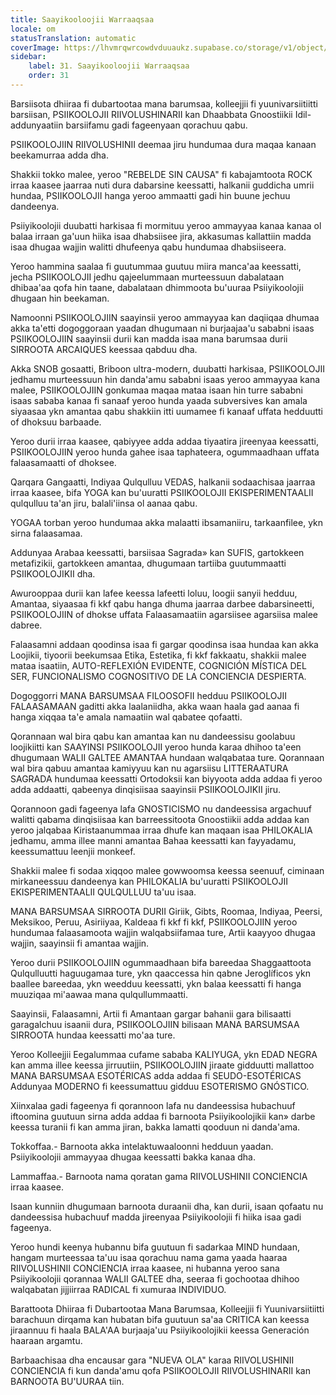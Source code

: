 ```yaml
---
title: Saayikooloojii Warraaqsaa
locale: om
statusTranslation: automatic
coverImage: https://lhvmrqwrcowdvduuaukz.supabase.co/storage/v1/object/public/strapi-uploads/small_cover-educacion-fundamental.webp-2d51a7828a2b1309555be27f7e2a61a0.webp
sidebar:
    label: 31. Saayikooloojii Warraaqsaa
    order: 31
---
```

Barsiisota dhiiraa fi dubartootaa mana barumsaa, kolleejjii fi yuunivarsiitiitti barsiisan, PSIIKOOLOJII RIIVOLUSHINARII kan Dhaabbata Gnoostiikii Idil-addunyaatiin barsiifamu gadi fageenyaan qorachuu qabu.

PSIIKOOLOJIIN RIIVOLUSHINII deemaa jiru hundumaa dura maqaa kanaan beekamurraa adda dha.

Shakkii tokko malee, yeroo "REBELDE SIN CAUSA" fi kabajamtoota ROCK irraa kaasee jaarraa nuti dura dabarsine keessatti, halkanii guddicha umrii hundaa, PSIIKOOLOJII hanga yeroo ammaatti gadi hin buune jechuu dandeenya.

Psiiyikoolojii duubatti harkisaa fi mormituu yeroo ammayyaa kanaa kanaa ol balaa irraan ga'uun hiika isaa dhabsiisee jira, akkasumas kallattiin madda isaa dhugaa wajjin walitti dhufeenya qabu hundumaa dhabsiiseera.

Yeroo hammina saalaa fi guutummaa guutuu miira manca'aa keessatti, jecha PSIIKOOLOJII jedhu qajeelummaan murteessuun dabalataan dhibaa'aa qofa hin taane, dabalataan dhimmoota bu'uuraa Psiiyikoolojii dhugaan hin beekaman.

Namoonni PSIIKOOLOJIIN saayinsii yeroo ammayyaa kan daqiiqaa dhumaa akka ta'etti dogoggoraan yaadan dhugumaan ni burjaajaa'u sababni isaas PSIIKOOLOJIIN saayinsii durii kan madda isaa mana barumsaa durii SIRROOTA ARCAIQUES keessaa qabduu dha.

Akka SNOB gosaatti, Briboon ultra-modern, duubatti harkisaa, PSIIKOOLOJII jedhamu murteessuun hin danda'amu sababni isaas yeroo ammayyaa kana malee, PSIIKOOLOJIIN gonkumaa maqaa mataa isaan hin turre sababni isaas sababa kanaa fi sanaaf yeroo hunda yaada subversives kan amala siyaasaa ykn amantaa qabu shakkiin itti uumamee fi kanaaf uffata hedduutti of dhoksuu barbaade.

Yeroo durii irraa kaasee, qabiyyee adda addaa tiyaatira jireenyaa keessatti, PSIIKOOLOJIIN yeroo hunda gahee isaa taphateera, ogummaadhaan uffata falaasamaatti of dhoksee.

Qarqara Gangaatti, Indiyaa Qulqulluu VEDAS, halkanii sodaachisaa jaarraa irraa kaasee, bifa YOGA kan bu'uuratti PSIIKOOLOJII EKISPERIMENTAALII qulqulluu ta'an jiru, balali'iinsa ol aanaa qabu.

YOGAA torban yeroo hundumaa akka malaatti ibsamaniiru, tarkaanfilee, ykn sirna falaasamaa.

Addunyaa Arabaa keessatti, barsiisaa Sagrada» kan SUFIS, gartokkeen metafizikii, gartokkeen amantaa, dhugumaan tartiiba guutummaatti PSIIKOOLOJIKII dha.

Awurooppaa durii kan lafee keessa lafeetti loluu, loogii sanyii hedduu, Amantaa, siyaasaa fi kkf qabu hanga dhuma jaarraa darbee dabarsineetti, PSIIKOOLOJIIN of dhokse uffata Falaasamaatiin agarsiisee agarsiisa malee dabree.

Falaasamni addaan qoodinsa isaa fi gargar qoodinsa isaa hundaa kan akka Loojikii, tiyoorii beekumsaa Etika, Estetika, fi kkf fakkaatu, shakkii malee mataa isaatiin, AUTO-REFLEXIÓN EVIDENTE, COGNICIÓN MÍSTICA DEL SER, FUNCIONALISMO COGNOSITIVO DE LA CONCIENCIA DESPIERTA.

Dogoggorri MANA BARSUMSAA FILOOSOFII hedduu PSIIKOOLOJII FALAASAMAAN gaditti akka laalaniidha, akka waan haala gad aanaa fi hanga xiqqaa ta'e amala namaatiin wal qabatee qofaatti.

Qorannaan wal bira qabu kan amantaa kan nu dandeessisu goolabuu loojikiitti kan SAAYINSI PSIIKOOLOJII yeroo hunda karaa dhihoo ta'een dhugumaan WALII GALTEE AMANTAA hundaan walqabataa ture. Qorannaan wal bira qabuu amantaa kamiyyuu kan nu agarsiisu LITTERAATURA SAGRADA hundumaa keessatti Ortodoksii kan biyyoota adda addaa fi yeroo adda addaatti, qabeenya dinqisiisaa saayinsii PSIIKOOLOJIKII jiru.

Qorannoon gadi fageenya lafa GNOSTICISMO nu dandeessisa argachuuf walitti qabama dinqisiisaa kan barreessitoota Gnoostiikii adda addaa kan yeroo jalqabaa Kiristaanummaa irraa dhufe kan maqaan isaa PHILOKALIA jedhamu, amma illee manni amantaa Bahaa keessatti kan fayyadamu, keessumattuu leenjii monkeef.

Shakkii malee fi sodaa xiqqoo malee gowwoomsa keessa seenuuf, ciminaan mirkaneessuu dandeenya kan PHILOKALIA bu'uuratti PSIIKOOLOJII EKISPERIMENTAALII QULQULLUU ta'uu isaa.

MANA BARSUMSAA SIRROOTA DURII Giriik, Gibts, Roomaa, Indiyaa, Peersi, Meksikoo, Peruu, Asiriiyaa, Kaldeaa fi kkf fi kkf, PSIIKOOLOJIIN yeroo hundumaa falaasamoota wajjin walqabsiifamaa ture, Artii kaayyoo dhugaa wajjin, saayinsii fi amantaa wajjin.

Yeroo durii PSIIKOOLOJIIN ogummaadhaan bifa bareedaa Shaggaattoota Qulqulluutti haguugamaa ture, ykn qaaccessa hin qabne Jeroglíficos ykn baallee bareedaa, ykn weedduu keessatti, ykn balaa keessatti fi hanga muuziqaa mi'aawaa mana qulqullummaatti.

Saayinsii, Falaasamni, Artii fi Amantaan gargar bahanii gara bilisaatti garagalchuu isaanii dura, PSIIKOOLOJIIN bilisaan MANA BARSUMSAA SIRROOTA hundaa keessatti mo'aa ture.

Yeroo Kolleejjii Eegalummaa cufame sababa KALIYUGA, ykn EDAD NEGRA kan amma illee keessa jirruutiin, PSIIKOOLOJIIN jiraate gidduutti mallattoo MANA BARSUMSAA ESOTÉRICAS adda addaa fi SEUDO-ESOTÉRICAS Addunyaa MODERNO fi keessumattuu gidduu ESOTERISMO GNÓSTICO.

Xiinxalaa gadi fageenya fi qorannoon lafa nu dandeessisa hubachuuf iftoomina guutuun sirna adda addaa fi barnoota Psiiyikoolojikii kan» darbe keessa turanii fi kan amma jiran, bakka lamatti qooduun ni danda'ama.

Tokkoffaa.- Barnoota akka intelaktuwaaloonni hedduun yaadan. Psiiyikoolojii ammayyaa dhugaa keessatti bakka kanaa dha.

Lammaffaa.- Barnoota nama qoratan gama RIIVOLUSHINII CONCIENCIA irraa kaasee.

Isaan kunniin dhugumaan barnoota duraanii dha, kan durii, isaan qofaatu nu dandeessisa hubachuuf madda jireenyaa Psiiyikoolojii fi hiika isaa gadi fageenya.

Yeroo hundi keenya hubannu bifa guutuun fi sadarkaa MIND hundaan, hangam murteessaa ta'uu isaa qorachuu nama gama yaada haaraa RIIVOLUSHINII CONCIENCIA irraa kaasee, ni hubanna yeroo sana Psiiyikoolojii qorannaa WALII GALTEE dha, seeraa fi gochootaa dhihoo walqabatan jijjiirraa RADICAL fi xumuraa INDIVIDUO.

Barattoota Dhiiraa fi Dubartootaa Mana Barumsaa, Kolleejjii fi Yuunivarsiitiitti barachuun dirqama kan hubatan bifa guutuun sa'aa CRITICA kan keessa jiraannuu fi haala BALA'AA burjaaja'uu Psiiyikoolojikii keessa Generación haaraan argamtu.

Barbaachisaa dha encausar gara "NUEVA OLA" karaa RIIVOLUSHINII CONCIENCIA fi kun danda'amu qofa PSIIKOOLOJII RIIVOLUSHINARII kan BARNOOTA BU'UURAA tiin.

